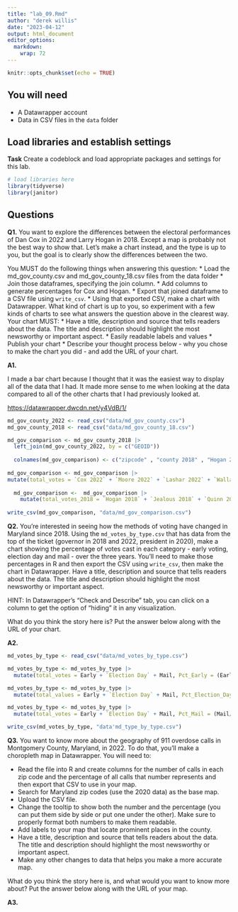 ```yaml
---
title: "lab_09.Rmd"
author: "derek willis"
date: "2023-04-12"
output: html_document
editor_options: 
  markdown: 
    wrap: 72
---
```


```r
knitr::opts_chunk$set(echo = TRUE)
```

## You will need

-   A Datawrapper account
-   Data in CSV files in the `data` folder

## Load libraries and establish settings

**Task** Create a codeblock and load appropriate packages and settings
for this lab.

```r
# load libraries here
library(tidyverse)
library(janitor)
```

## Questions

**Q1.** You want to explore the differences between the electoral
performances of Dan Cox in 2022 and Larry Hogan in 2018. Except a map is
probably not the best way to show that. Let's make a chart instead, and
the type is up to you, but the goal is to clearly show the differences
between the two.

You MUST do the following things when answering this question: \* Load
the md_gov_county.csv and md_gov_county_18.csv files from the data
folder \* Join those dataframes, specifying the join column. \* Add
columns to generate percentages for Cox and Hogan. \* Export that joined
dataframe to a CSV file using `write_csv`. \* Using that exported CSV,
make a chart with Datawrapper. What kind of chart is up to you, so
experiment with a few kinds of charts to see what answers the question
above in the clearest way. Your chart MUST: \* Have a title, description
and source that tells readers about the data. The title and description
should highlight the most newsworthy or important aspect. \* Easily
readable labels and values \* Publish your chart \* Describe your
thought process below - why you chose to make the chart you did - and
add the URL of your chart.

**A1.**

I made a bar chart because I thought that it was the easiest way to
display all of the data that I had. It made more sense to me when
looking at the data compared to all of the other charts that I had
previously looked at.

<https://datawrapper.dwcdn.net/y4VdB/1/>

```r
md_gov_county_2022 <- read_csv("data/md_gov_county.csv")
md_gov_county_2018 <- read_csv("data/md_gov_county_18.csv")

md_gov_comparison <- md_gov_county_2018 |>
  left_join(md_gov_county_2022, by = c("GEOID"))
  
  colnames(md_gov_comparison) <- c("zipcode" , "county 2018" , "Hogan 2018" , "Jealous 2018" , "Quinn 2018", "Schlakman 2018" , "Write-Ins 2018" , "county 2022" , "Cox 2022" , "Moore 2022" , "Lashar 2022" , "Wallace 2022" , "Harding 2022" , "Sefcik 2022" , "Write-Ins 2022")
  
md_gov_comparison <- md_gov_comparison |>
mutate(total_votes = `Cox 2022` + `Moore 2022` + `Lashar 2022` + `Wallace 2022` + `Harding 2022` + `Sefcik 2022` + `Write-Ins 2022`, pct_Cox = (`Cox 2022`/total_votes*100))
  
  md_gov_comparison <-  md_gov_comparison |>
    mutate(total_votes_2018 = `Hogan 2018` + `Jealous 2018` + `Quinn 2018` + `Schlakman 2018` + `Write-Ins 2018`, pct_Hogan = (`Hogan 2018`/total_votes_2018*100))
  
write_csv(md_gov_comparison, "data/md_gov_comparison.csv")

```

**Q2.** You're interested in seeing how the methods of voting have
changed in Maryland since 2018. Using the `md_votes_by_type.csv` that
has data from the top of the ticket (governor in 2018 and 2022,
president in 2020), make a chart showing the percentage of votes cast in
each category - early voting, election day and mail - over the three
years. You'll need to make those percentages in R and then export the
CSV using `write_csv`, then make the chart in Datawrapper. Have a title,
description and source that tells readers about the data. The title and
description should highlight the most newsworthy or important aspect.

HINT: In Datawrapper's "Check and Describe" tab, you can click on a
column to get the option of "hiding" it in any visualization.

What do you think the story here is? Put the answer below along with the
URL of your chart.

**A2.**

```r

md_votes_by_type <- read_csv("data/md_votes_by_type.csv")

md_votes_by_type <- md_votes_by_type |>
  mutate(total_votes = Early + `Election Day` + Mail, Pct_Early = (Early/total_votes)*100)

md_votes_by_type <- md_votes_by_type |>
  mutate(total_values = Early + `Election Day` + Mail, Pct_Election_Day = (`Election Day`/total_votes)*100)

md_votes_by_type <- md_votes_by_type |>
  mutate(total_votes = Early + `Election Day` + Mail, Pct_Mail = (Mail/total_votes)*100)

write_csv(md_votes_by_type, "data'md_type_by_type.csv")
```

**Q3.** You want to know more about the geography of 911 overdose calls
in Montgomery County, Maryland, in 2022. To do that, you'll make a
choropleth map in Datawrapper. You will need to:

-   Read the file into R and create columns for the number of calls in
    each zip code and the percentage of all calls that number represents
    and then export that CSV to use in your map.
-   Search for Maryland zip codes (use the 2020 data) as the base map.
-   Upload the CSV file.
-   Change the tooltip to show both the number and the percentage (you
    can put them side by side or put one under the other). Make sure to
    properly format both numbers to make them readable.
-   Add labels to your map that locate prominent places in the county.
-   Have a title, description and source that tells readers about the
    data. The title and description should highlight the most newsworthy
    or important aspect.
-   Make any other changes to data that helps you make a more accurate
    map.

What do you think the story here is, and what would you want to know
more about? Put the answer below along with the URL of your map.

**A3.**

```r

```

